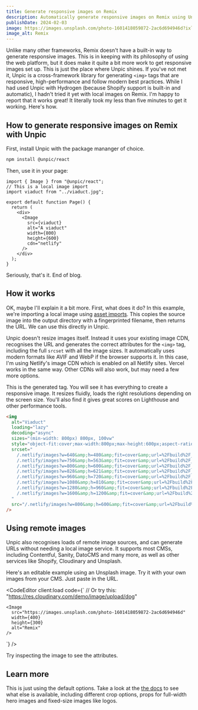 ```yaml
---
title: Generate responsive images on Remix
description: Automatically generate responsive images on Remix using Unpic
publishDate: 2024-02-03
image: https://images.unsplash.com/photo-1601418059872-2ac6d694946d?ixlib=rb-4.0.3&ixid=M3wxMjA3fDB8MHxwaG90by1wYWdlfHx8fGVufDB8fHx8fA%3D%3D
image_alt: Remix
---
```



Unlike many other frameworks, Remix doesn't have a built-in way to generate
responsive images. This is in keeping with its philosophy of using the web
platform, but it does make it quite a bit more work to get responsive images set
up. This is just the place where Unpic shines. If you've not met it, Unpic is a
cross-framework library for generating `<img>` tags that are responsive,
high-performance and follow modern best practices. While I had used Unpic with
Hydrogen (because Shopify support is built-in and automatic), I hadn't tried it
yet with local images on Remix. I'm happy to report that it works great! It
literally took my less than five minutes to get it working. Here's how.

## How to generate responsive images on Remix with Unpic

First, install Unpic with the package mananger of choice.

```bash
npm install @unpic/react
```

Then, use it in your page:

```tsx
import { Image } from "@unpic/react";
// This is a local image import
import viaduct from "../viaduct.jpg";

export default function Page() {
  return (
    <div>
      <Image
        src={viaduct}
        alt="A viaduct"
        width={800}
        height={600}
        cdn="netlify"
      />
    </div>
  );
}
```

Seriously, that's it. End of blog.

## How it works

OK, maybe I'll explain it a bit more. First, what does it do? In this example,
we're importing a local image using
[asset imports](https://remix.run/docs/en/main/file-conventions/asset-imports).
This copies the source image into the output directory with a fingerprinted
filename, then returns the URL. We can use this directly in Unpic.

Unpic doesn't resize images itself. Instead it uses your existing image CDN,
recognises the URL and generates the correct attributes for the `<img>` tag,
including the full `srcset` with all the image sizes. It automatically uses
modern formats like AVIF and WebP if the browser supports it. In this case, I'm
using Netlify's image CDN which is enabled on all Netlify sites. Vercel works in
the same way. Other CDNs will also work, but may need a few more options.

This is the generated tag. You will see it has everything to create a responsive
image. It resizes fluidly, loads the right resolutions depending on the screen
size. You'll also find it gives great scores on Lighthouse and other performance
tools.

```html
<img
  alt="Viaduct"
  loading="lazy"
  decoding="async"
  sizes="(min-width: 800px) 800px, 100vw"
  style="object-fit:cover;max-width:800px;max-height:600px;aspect-ratio:1.333;width:100%"
  srcset="
    /.netlify/images?w=640&amp;h=480&amp;fit=cover&amp;url=%2Fbuild%2F_assets%2Fviaduct-N2EIOTOR.jpg    640w,
    /.netlify/images?w=750&amp;h=563&amp;fit=cover&amp;url=%2Fbuild%2F_assets%2Fviaduct-N2EIOTOR.jpg    750w,
    /.netlify/images?w=800&amp;h=600&amp;fit=cover&amp;url=%2Fbuild%2F_assets%2Fviaduct-N2EIOTOR.jpg    800w,
    /.netlify/images?w=828&amp;h=621&amp;fit=cover&amp;url=%2Fbuild%2F_assets%2Fviaduct-N2EIOTOR.jpg    828w,
    /.netlify/images?w=960&amp;h=720&amp;fit=cover&amp;url=%2Fbuild%2F_assets%2Fviaduct-N2EIOTOR.jpg    960w,
    /.netlify/images?w=1080&amp;h=810&amp;fit=cover&amp;url=%2Fbuild%2F_assets%2Fviaduct-N2EIOTOR.jpg  1080w,
    /.netlify/images?w=1280&amp;h=960&amp;fit=cover&amp;url=%2Fbuild%2F_assets%2Fviaduct-N2EIOTOR.jpg  1280w,
    /.netlify/images?w=1600&amp;h=1200&amp;fit=cover&amp;url=%2Fbuild%2F_assets%2Fviaduct-N2EIOTOR.jpg 1600w
  "
  src="/.netlify/images?w=800&amp;h=600&amp;fit=cover&amp;url=%2Fbuild%2F_assets%2Fviaduct-N2EIOTOR.jpg"
/>
```

## Using remote images

Unpic also recognises loads of remote image sources, and can generate URLs
without needing a local image service. It supports most CMSs, including
Contentful, Sanity, DatoCMS and many more, as well as other services like
Shopify, Cloudinary and Unsplash.

Here's an editable example using an Unsplash image. Try it with your own images
from your CMS. Just paste in the URL.

<CodeEditor
  client:load
  code={`
   // Or try this: "https://res.cloudinary.com/demo/image/upload/dog"

    <Image
      src="https://images.unsplash.com/photo-1601418059872-2ac6d694946d"
      width={400}
      height={300}
      alt="Remix"
    />

`} />

Try inspecting the image to see the attributes.

## Learn more

This is just using the default options. Take a look at the [the docs](/img/react) to
see what else is available, including different crop options, props for
full-width hero images and fixed-size images like logos.
